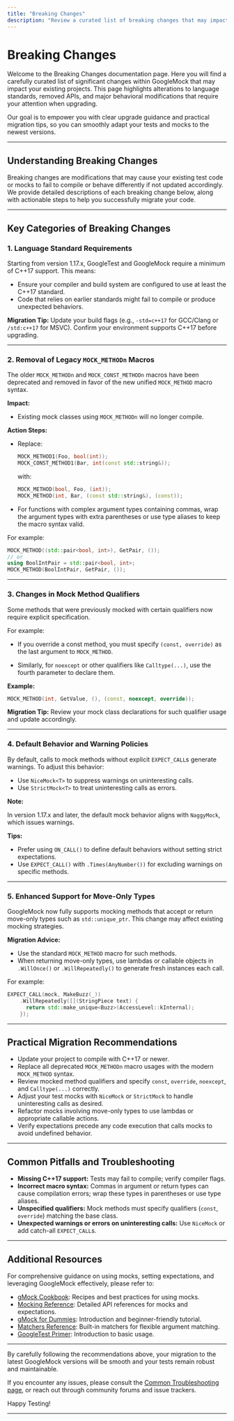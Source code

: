 ```yaml
---
title: "Breaking Changes"
description: "Review a curated list of breaking changes that may impact existing projects, including language standard requirements, removed APIs, and significant behavioral modifications. Each entry offers upgrade guidance and practical migration tips."
---
```


# Breaking Changes

Welcome to the Breaking Changes documentation page. Here you will find a carefully curated list of significant changes within GoogleMock that may impact your existing projects. This page highlights alterations to language standards, removed APIs, and major behavioral modifications that require your attention when upgrading.

Our goal is to empower you with clear upgrade guidance and practical migration tips, so you can smoothly adapt your tests and mocks to the newest versions.

---

## Understanding Breaking Changes

Breaking changes are modifications that may cause your existing test code or mocks to fail to compile or behave differently if not updated accordingly. We provide detailed descriptions of each breaking change below, along with actionable steps to help you successfully migrate your code.

---

## Key Categories of Breaking Changes

### 1. Language Standard Requirements

Starting from version 1.17.x, GoogleTest and GoogleMock require a minimum of C++17 support. This means:

- Ensure your compiler and build system are configured to use at least the C++17 standard.
- Code that relies on earlier standards might fail to compile or produce unexpected behaviors.

**Migration Tip:** Update your build flags (e.g., `-std=c++17` for GCC/Clang or `/std:c++17` for MSVC). Confirm your environment supports C++17 before upgrading.

---

### 2. Removal of Legacy `MOCK_METHODn` Macros

The older `MOCK_METHODn` and `MOCK_CONST_METHODn` macros have been deprecated and removed in favor of the new unified `MOCK_METHOD` macro syntax.

**Impact:**

- Existing mock classes using `MOCK_METHODn` will no longer compile.

**Action Steps:**

- Replace:

  ```cpp
  MOCK_METHOD1(Foo, bool(int));
  MOCK_CONST_METHOD1(Bar, int(const std::string&));
  ```

  with:

  ```cpp
  MOCK_METHOD(bool, Foo, (int));
  MOCK_METHOD(int, Bar, (const std::string&), (const));
  ```

- For functions with complex argument types containing commas, wrap the argument types with extra parentheses or use type aliases to keep the macro syntax valid.

For example:

```cpp
MOCK_METHOD((std::pair<bool, int>), GetPair, ());
// or
using BoolIntPair = std::pair<bool, int>;
MOCK_METHOD(BoolIntPair, GetPair, ());
```

---

### 3. Changes in Mock Method Qualifiers

Some methods that were previously mocked with certain qualifiers now require explicit specification.

For example:

- If you override a const method, you must specify `(const, override)` as the last argument to `MOCK_METHOD`.

- Similarly, for `noexcept` or other qualifiers like `Calltype(...)`, use the fourth parameter to declare them.

**Example:**

```cpp
MOCK_METHOD(int, GetValue, (), (const, noexcept, override));
```

**Migration Tip:** Review your mock class declarations for such qualifier usage and update accordingly.

---

### 4. Default Behavior and Warning Policies

By default, calls to mock methods without explicit `EXPECT_CALL`s generate warnings. To adjust this behavior:

- Use `NiceMock<T>` to suppress warnings on uninteresting calls.
- Use `StrictMock<T>` to treat uninteresting calls as errors.

**Note:**

In version 1.17.x and later, the default mock behavior aligns with `NaggyMock`, which issues warnings.

**Tips:**

- Prefer using `ON_CALL()` to define default behaviors without setting strict expectations.
- Use `EXPECT_CALL()` with `.Times(AnyNumber())` for excluding warnings on specific methods.

---

### 5. Enhanced Support for Move-Only Types

GoogleMock now fully supports mocking methods that accept or return move-only types such as `std::unique_ptr`. This change may affect existing mocking strategies.

**Migration Advice:**

- Use the standard `MOCK_METHOD` macro for such methods.
- When returning move-only types, use lambdas or callable objects in `.WillOnce()` or `.WillRepeatedly()` to generate fresh instances each call.

For example:

```cpp
EXPECT_CALL(mock, MakeBuzz(_))
    .WillRepeatedly([](StringPiece text) {
      return std::make_unique<Buzz>(AccessLevel::kInternal);
    });
```

---

## Practical Migration Recommendations

- Update your project to compile with C++17 or newer.
- Replace all deprecated `MOCK_METHODn` macro usages with the modern `MOCK_METHOD` syntax.
- Review mocked method qualifiers and specify `const`, `override`, `noexcept`, and `Calltype(...)` correctly.
- Adjust your test mocks with `NiceMock` or `StrictMock` to handle uninteresting calls as desired.
- Refactor mocks involving move-only types to use lambdas or appropriate callable actions.
- Verify expectations precede any code execution that calls mocks to avoid undefined behavior.

---

## Common Pitfalls and Troubleshooting

- **Missing C++17 support:** Tests may fail to compile; verify compiler flags.
- **Incorrect macro syntax:** Commas in argument or return types can cause compilation errors; wrap these types in parentheses or use type aliases.
- **Unspecified qualifiers:** Mock methods must specify qualifiers (`const`, `override`) matching the base class.
- **Unexpected warnings or errors on uninteresting calls:** Use `NiceMock` or add catch-all `EXPECT_CALL`s.

---

## Additional Resources

For comprehensive guidance on using mocks, setting expectations, and leveraging GoogleMock effectively, please refer to:

- [gMock Cookbook](https://google.github.io/googletest/gmock_cook_book.html): Recipes and best practices for using mocks.
- [Mocking Reference](https://google.github.io/googletest/reference/mocking.html): Detailed API references for mocks and expectations.
- [gMock for Dummies](https://google.github.io/googletest/gmock_for_dummies.html): Introduction and beginner-friendly tutorial.
- [Matchers Reference](https://google.github.io/googletest/reference/matchers.html): Built-in matchers for flexible argument matching.
- [GoogleTest Primer](https://google.github.io/googletest/primer.html): Introduction to basic usage.

---

By carefully following the recommendations above, your migration to the latest GoogleMock versions will be smooth and your tests remain robust and maintainable.

If you encounter any issues, please consult the [Common Troubleshooting page](../getting-started/troubleshooting-support/common-troubleshooting), or reach out through community forums and issue trackers.

Happy Testing!

---